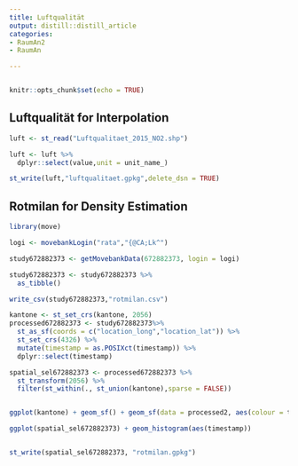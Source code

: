 ```yaml
---
title: Luftqualität
output: distill::distill_article
categories:
- RaumAn2
- RaumAn

---
```


```r

```


```r
knitr::opts_chunk$set(echo = TRUE)
```


## Luftqualität for Interpolation

```r
luft <- st_read("Luftqualitaet_2015_NO2.shp")

luft <- luft %>%
  dplyr::select(value,unit = unit_name_)

st_write(luft,"luftqualitaet.gpkg",delete_dsn = TRUE)
```



## Rotmilan for Density Estimation

```r

library(move)

logi <- movebankLogin("rata","{@CA;Lk^")

study672882373 <- getMovebankData(672882373, login = logi)

study672882373 <- study672882373 %>%
  as_tibble()

write_csv(study672882373,"rotmilan.csv")

kantone <- st_set_crs(kantone, 2056)
processed672882373 <- study672882373%>%
  st_as_sf(coords = c("location_long","location_lat")) %>%
  st_set_crs(4326) %>%
  mutate(timestamp = as.POSIXct(timestamp)) %>%
  dplyr::select(timestamp)

spatial_sel672882373 <- processed672882373 %>%
  st_transform(2056) %>%
  filter(st_within(., st_union(kantone),sparse = FALSE))


ggplot(kantone) + geom_sf() + geom_sf(data = processed2, aes(colour = timestamp))

ggplot(spatial_sel672882373) + geom_histogram(aes(timestamp))


st_write(spatial_sel672882373, "rotmilan.gpkg")


```

